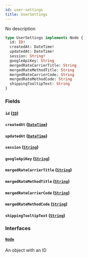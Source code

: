 ```yaml
---
id: user-settings
title: UserSettings
---
```


No description

```graphql
type UserSettings implements Node {
  id: ID!
  createdAt: DateTime!
  updatedAt: DateTime!
  session: String!
  googleApiKey: String
  mergedRateCarrierTitle: String
  mergedRateMethodTitle: String
  mergedRateCarrierCode: String
  mergedRateMethodCode: String
  shippingTooltipText: String
}
```

### Fields

#### `id` ([`ID`](../order-view-service/scalars/id))

#### `createdAt` ([`DateTime`](../order-view-service/scalars/date-time))

#### `updatedAt` ([`DateTime`](../order-view-service/scalars/date-time))

#### `session` ([`String`](../order-view-service/scalars/string))

#### `googleApiKey` ([`String`](../order-view-service/scalars/string))

#### `mergedRateCarrierTitle` ([`String`](../order-view-service/scalars/string))

#### `mergedRateMethodTitle` ([`String`](../order-view-service/scalars/string))

#### `mergedRateCarrierCode` ([`String`](../order-view-service/scalars/string))

#### `mergedRateMethodCode` ([`String`](../order-view-service/scalars/string))

#### `shippingTooltipText` ([`String`](../order-view-service/scalars/string))

### Interfaces

#### [`Node`](../order-view-service/interfaces/node)

An object with an ID
